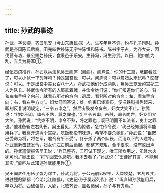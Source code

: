 ```yaml
---
---
---
```

title: 孙武的事迹
---



孙武，字长卿，齐国乐安（今山东惠民县）人，生卒年月不详，约与孔子同时。孙武是齐国陈氏后裔。田完四世孙陈无宇生陈恒和陈书。陈书字子占，为齐大夫，因伐莒有功，景公赐姓孙氏，食采邑于乐安，生孙冯，冯生孙武。以田、鲍四族为乱，奔吴为将军①。

经伍员的推荐，孙武以兵法见吴王阖庐（阖闾）。阖庐说：你的十三篇，我都看过了，可以小试一下列阵吗？孙武回答说：可以。阖庐说：可以用妇女来试吗？回答说：可以。于是出宫中美女百八十人。孙武把他们分成两队，用吴王宠爱的宫妃二人为队长。孙武命令所有的人都拿着戟，并命令她们说：“你们知道你们的心、背和左右手吗？向前，就看心所对的方向；退后，看背所对的方向；左，看左手方向；右，看右手方向”。妇女们回答说：好。约束已经宣布，便把铁钺排列起来，即刻反复说明规定，“三令五申之”。然后击鼓发令向右，妇女大笑不止。孙武说：“约束不明，申令不熟，将之罪也。”复三令五申，击鼓，命令向左，妇女们又大笑。孙武说：“约束不明，申令不熟，将之罪也；既已明而不如法者，吏士之罪也。”他准备斩左右队长。吴王看见，大为惊骇，急忙传令说，“我已经知道将军能用兵了。我离开这两个宫妃，吃饭都没有味道，希望不要杀她们。”孙武说：“臣既已受命为将，将在军，君令有所不受”。终于杀了两个队长，而用以下的人递补。孙武重新击鼓发令，妇女们左右前后跪起，都整齐规矩，合乎要求，没有敢出声的。孙武遣使报告吴王说：“兵已整齐，王可试下观之，唯王所欲用之，虽赴水火犹可也。”吴王说：“将军回去休息吧。我不去看了。”孙武说：“王徒好其言，不能用其实。”阖庐从此知道孙武能用兵①。

吴王阖庐任用伍子胥为谋主，孙武为将，于公元前506年，大举攻楚，五战五胜，进驻楚的郢都（今湖北江陵县）。《史记·孙子吴起列传》说：“阖庐知孙武能用兵，卒以为将。西破强楚，入郢，北威齐晋，显名诸侯，孙子与有力焉。”